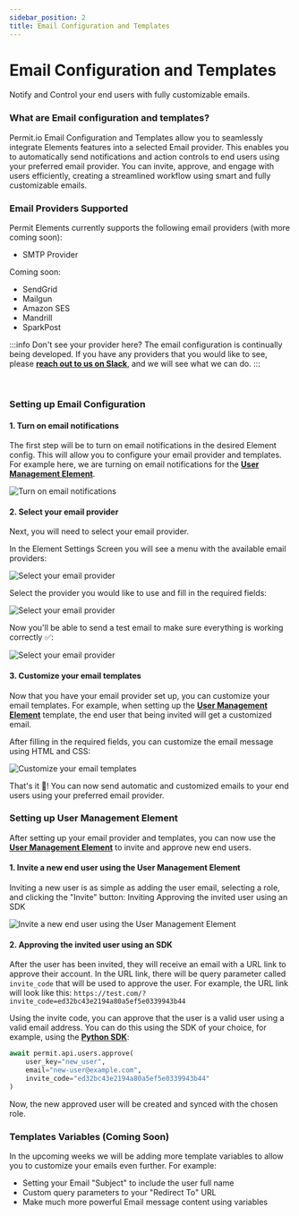 ```yaml
---
sidebar_position: 2
title: Email Configuration and Templates
---
```



# Email Configuration and Templates

<span className="subtitle-custom">
	Notify and Control your end users with fully customizable emails.
</span>
<br />

### What are Email configuration and templates?

Permit.io Email Configuration and Templates allow you to seamlessly integrate Elements features into a selected Email provider.
This enables you to automatically send notifications and action controls to end users using your preferred email provider.
You can invite, approve, and engage with users efficiently, creating a streamlined workflow using smart and fully customizable emails.

### Email Providers Supported

Permit Elements currently supports the following email providers (with more coming soon):
<div className="list">
    <ul>
        <li>
			<span>SMTP Provider</span>
        </li>
    </ul>
</div>

Coming soon:
<div className="list">
    <ul>
        <li>
			<span>SendGrid</span>
        </li>
        <li>
            <span>Mailgun</span>
        </li>
        <li>
			<span>Amazon SES</span>
        </li>
        <li>
			<span>Mandrill</span>
        </li>
        <li>
			<span>SparkPost</span>
        </li>
    </ul>
</div>

:::info Don't see your provider here?
The email configuration is continually being developed. If you have any providers that you would like to see, please **[reach
out to us on Slack](https://io.permit.io/docs-to-slack)**, and we will see what we can do.
:::

<br />

### Setting up Email Configuration

#### 1. Turn on email notifications
The first step will be to turn on email notifications in the desired Element config.
This will allow you to configure your email provider and templates.
For example here, we are turning on email notifications for the **[User Management Element](/features/permit-elements/element/user-management)**.

![Turn on email notifications](/img/elements/emails/email-notification-toggle.png)

#### 2. Select your email provider
Next, you will need to select your email provider.

In the Element Settings Screen you will see a menu with the available email providers:

![Select your email provider](/img/elements/emails/elements-settings.png)

Select the provider you would like to use and fill in the required fields:

![Select your email provider](/img/elements/emails/email-providers.png)

Now you'll be able to send a test email to make sure everything is working correctly ✅:

![Select your email provider](/img/elements/emails/test-email.png)


#### 3. Customize your email templates
Now that you have your email provider set up, you can customize your email templates.
For example, when setting up the **[User Management Element](/features/permit-elements/element/user-management)** template, the end user that being invited will get a customized email.

After filling in the required fields, you can customize the email message using HTML and CSS:

![Customize your email templates](/img/elements/emails/email-template-content.png)

That's it 👏! You can now send automatic and customized emails to your end users using your preferred email provider.



### Setting up User Management Element
After setting up your email provider and templates, you can now use the **[User Management Element](/features/permit-elements/element/user-management)** to invite and approve new end users.
#### 1. Invite a new end user using the User Management Element
Inviting a new user is as simple as adding the user email, selecting a role, and clicking the "Invite" button:
Inviting Approving the invited user using an SDK

![Invite a new end user using the User Management Element](/img/elements/emails/invite-user.png)

#### 2. Approving the invited user using an SDK
After the user has been invited, they will receive an email with a URL link to approve their account.
In the URL link, there will be query parameter called `invite_code` that will be used to approve the user.
For example, the URL link will look like this:
`https://test.com/?invite_code=ed32bc43e2194a80a5ef5e0339943b44`

Using the invite code, you can approve that the user is a valid user using a valid email address.
You can do this using the SDK of your choice, for example, using the **[Python SDK](/sdks/python/quickstart-python)**:
```python
await permit.api.users.approve(
    user_key="new_user",
    email="new-user@example.com",
    invite_code="ed32bc43e2194a80a5ef5e0339943b44"
)
```

Now, the new approved user will be created and synced with the chosen role.


### Templates Variables (Coming Soon)
In the upcoming weeks we will be adding more template variables to allow you to customize your emails even further.
For example:
<div className="list">
    <ul>
        <li>
            <span>Setting your Email "Subject" to include the user full name </span>
        </li>
        <li>
            <span>Custom query parameters to your "Redirect To" URL</span>
        </li>
        <li>
            <span>Make much more powerful Email message content using variables</span>
        </li>
    </ul>
</div>



<br />
<EmailUpdatesBox />

<HelpSupportTile />

<!-- ### Easy to use

The UI elements can be easily embedded into any web application or website, making it simple for users to incorporate secure authentication and authorization capabilities into their own projects.

### Customizable

The UI elements can be customized to match the look and feel of the user's website or application.

### Secure

The UI elements use industry-standard protocols and techniques to ensure the security of user authentication and authorization processes.

![User Management Embeddable UI](/img/elements/generic/guide.png) -->
